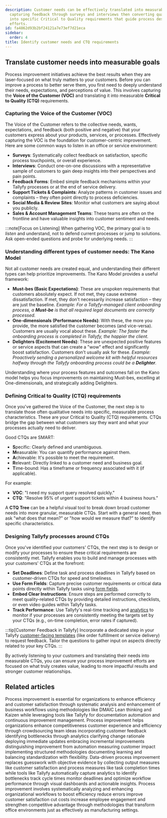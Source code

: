 ```yaml
---
description: Customer needs can be effectively translated into measurable goals by
  capturing feedback through surveys and interviews then converting qualitative inputs
  into specific Critical to Quality requirements that guide process design and improvement
  efforts.
id: fa4862d93b2bf24121a7e73ef7d21eca
sidebar:
  order: 4
title: Identify customer needs and CTQ requirements
---
```


## Translate customer needs into measurable goals

Process improvement initiatives achieve the best results when they are laser-focused on what truly matters to your customers. Before you can improve a process to better serve them, you first need to deeply understand their needs, expectations, and perceptions of value. This involves capturing the **Voice of the Customer (VOC)** and translating it into measurable **Critical to Quality (CTQ)** requirements.

### Capturing the Voice of the Customer (VOC)

The Voice of the Customer refers to the collective needs, wants, expectations, and feedback (both positive and negative) that your customers express about your products, services, or processes. Effectively capturing the VOC is the foundation for customer-centric improvement. Here are some common ways to listen in an office or service environment:

-   **Surveys**: Systematically collect feedback on satisfaction, specific process touchpoints, or overall experience.
-   **Interviews**: Conduct one-on-one discussions with a representative sample of customers to gain deep insights into their perspectives and pain points.
-   **Feedback Forms**: Embed simple feedback mechanisms within your Tallyfy processes or at the end of service delivery.
-   **Support Tickets & Complaints**: Analyze patterns in customer issues and complaints – they often point directly to process deficiencies.
-   **Social Media & Review Sites**: Monitor what customers are saying about you publicly.
-   **Sales & Account Management Teams**: These teams are often on the frontline and have valuable insights into customer sentiment and needs.

:::note[Focus on Listening]
When gathering VOC, the primary goal is to *listen* and understand, not to defend current processes or jump to solutions. Ask open-ended questions and probe for underlying needs.
:::

### Understanding different types of customer needs: The Kano Model

Not all customer needs are created equal, and understanding their different types can help prioritize improvements. The Kano Model provides a useful framework:

-   **Must-bes (Basic Expectations)**: These are unspoken requirements that customers absolutely expect. If not met, they cause extreme dissatisfaction. If met, they don't necessarily increase satisfaction – they are just the baseline. *Example: For a Tallyfy-managed client onboarding process, a **Must-be** is that all required legal documents are correctly processed.*
-   **One-dimensionals (Performance Needs)**: With these, the more you provide, the more satisfied the customer becomes (and vice-versa). Customers are usually vocal about these. *Example: The faster the onboarding process is completed in Tallyfy, the happier the client.*
-   **Delighters (Excitement Needs)**: These are unexpected positive features or service aspects that can create a "wow" effect and significantly boost satisfaction. Customers don't usually ask for these. *Example: Proactively sending a personalized welcome kit with helpful resources halfway through the Tallyfy onboarding process could be a **Delighter**.*

Understanding where your process features and outcomes fall on the Kano model helps you focus improvements on maintaining Must-bes, excelling at One-dimensionals, and strategically adding Delighters.

### Defining Critical to Quality (CTQ) requirements

Once you've gathered the Voice of the Customer, the next step is to translate those often qualitative needs into specific, measurable process characteristics. These are your Critical to Quality (CTQ) requirements. CTQs bridge the gap between what customers say they want and what your processes actually need to deliver.

Good CTQs are SMART:

-   **S**pecific: Clearly defined and unambiguous.
-   **M**easurable: You can quantify performance against them.
-   **A**chievable: It's possible to meet the requirement.
-   **R**elevant: Directly linked to a customer need and business goal.
-   **T**ime-bound: Has a timeframe or frequency associated with it (if applicable).

For example:
-   **VOC**: "I need my support query resolved quickly."
-   **CTQ**: "Resolve 95% of urgent support tickets within 4 business hours."

A **CTQ Tree** can be a helpful visual tool to break down broad customer needs into more granular, measurable CTQs. Start with a general need, then ask "what does that mean?" or "how would we measure that?" to identify specific characteristics.

### Designing Tallyfy processes around CTQs

Once you've identified your customers' CTQs, the next step is to design or modify your processes to ensure these critical requirements are consistently met. Tallyfy enables you to build and manage processes with your customers' CTQs at the forefront:

-   **Set Deadlines**: Define task and process deadlines in Tallyfy based on customer-driven CTQs for speed and timeliness.
-   **Use Form Fields**: Capture precise customer requirements or critical data points directly within Tallyfy tasks using [form fields](/products/pro/tracking-and-tasks/tasks/what-are-form-fields-in-tallyfy/).
-   **Embed Clear Instructions**: Ensure steps are performed correctly to meet quality-related CTQs by providing detailed instructions, checklists, or even video guides within Tallyfy tasks.
-   **Track Performance**: Use Tallyfy's real-time tracking and [analytics](/products/pro/integrations/analytics/) to monitor if your processes are consistently meeting the targets set by your CTQs (e.g., on-time completion, error rates if captured).

:::tip[Customer Feedback in Tallyfy]
Incorporate a dedicated step in your Tallyfy [customer-facing templates](/products/pro/documenting/templates/) (like order fulfillment or service delivery) to request feedback. Tailor the questions to gather input on aspects directly related to your key CTQs.
:::

By actively listening to your customers and translating their needs into measurable CTQs, you can ensure your process improvement efforts are focused on what truly creates value, leading to more impactful results and stronger customer relationships.


## Related articles
<CardGrid>
<LinkTitleCard header="<b>How To > Process improvement</b>" href="/products/pro/tutorials/how-to/process-improvement/" > Process improvement is essential for organizations to enhance efficiency and customer satisfaction through systematic analysis and enhancement of business workflows using methodologies like DMAIC Lean thinking and Kaizen while leveraging tools like Tallyfy for documentation automation and continuous improvement management. </LinkTitleCard>
<LinkTitleCard header="<b>How To > Improve processes effectively</b>" href="/products/pro/tutorials/how-to/improve-processes-effectively/" > Process improvement helps organizations enhance competitiveness customer experience and efficiency through crowdsourcing team ideas incorporating customer feedback identifying bottlenecks through analytics clarifying change rationale deploying immediate updates embracing incremental improvements distinguishing improvement from automation measuring customer impact implementing structured methodologies documenting learning and balancing standardization with flexibility. </LinkTitleCard>
<LinkTitleCard header="<b>Process Improvement > Gather data and use Tallyfy analytics</b>" href="/products/pro/tutorials/how-to/process-improvement/gathering-data-and-using-tallyfy-analytics-for-insights/" > Data-driven process improvement replaces guesswork with objective evidence by collecting output measures like customer satisfaction and process measures like task completion times while tools like Tallyfy automatically capture analytics to identify bottlenecks track cycle times monitor deadlines and optimize workflow performance through visual dashboards and actionable insights. </LinkTitleCard>
<LinkTitleCard header="<b>Process Improvement > What is process improvement?</b>" href="/products/pro/tutorials/how-to/process-improvement/what-is-process-improvement/" > Process improvement involves systematically analyzing and enhancing organizational workflows to boost efficiency reduce errors improve customer satisfaction cut costs increase employee engagement and strengthen competitive advantage through methodologies that transform office environments just as effectively as manufacturing settings. </LinkTitleCard>
</CardGrid>